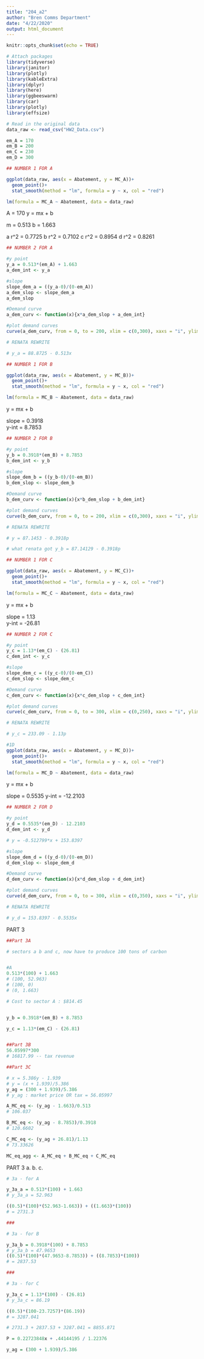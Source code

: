 ```yaml
---
title: "204_a2"
author: "Bren Comms Department"
date: "4/22/2020"
output: html_document
---
```


```r
knitr::opts_chunk$set(echo = TRUE)
```

```r
# Attach packages
library(tidyverse)
library(janitor)
library(plotly)
library(kableExtra)
library(dplyr)
library(here)
library(ggbeeswarm)
library(car)
library(plotly)
library(effsize)

# Read in the original data
data_raw <- read_csv("HW2_Data.csv")

em_A = 170
em_B = 200
em_C = 230
em_D = 300
```

```r
## NUMBER 1 FOR A

ggplot(data_raw, aes(x = Abatement, y = MC_A))+
  geom_point()+
  stat_smooth(method = "lm", formula = y ~ x, col = "red")

lm(formula = MC_A ~ Abatement, data = data_raw)
```

A = 170
y = mx + b

m = 0.513
b = 1.663

a r^2 = 0.7725
b r^2 = 0.7102
c r^2 = 0.8954
d r^2 = 0.8261

```r
## NUMBER 2 FOR A

#y point
y_a = 0.513*(em_A) + 1.663
a_dem_int <- y_a

#slope
slope_dem_a = ((y_a-0)/(0-em_A))
a_dem_slop <- slope_dem_a
a_dem_slop

#Demand curve
a_dem_curv <- function(x){x*a_dem_slop + a_dem_int}

#plot demand curves
curve(a_dem_curv, from = 0, to = 200, xlim = c(0,300), xaxs = "i", ylim = c(0,200), yaxs = "i",yaxs = "i", xlab = "Carbon Emitted (Tons)", ylab = "Price ($) per Ton")

# RENATA REWRITE

# y_a = 88.8725 - 0.513x

```


```r
## NUMBER 1 FOR B

ggplot(data_raw, aes(x = Abatement, y = MC_B))+
  geom_point()+
  stat_smooth(method = "lm", formula = y ~ x, col = "red")

lm(formula = MC_B ~ Abatement, data = data_raw)
```

y = mx + b

slope = 0.3918  
y-int = 8.7853

```r
## NUMBER 2 FOR B

#y point
y_b = 0.3918*(em_B) + 8.7853
b_dem_int <- y_b

#slope
slope_dem_b = ((y_b-0)/(0-em_B))
b_dem_slop <- slope_dem_b

#Demand curve
b_dem_curv <- function(x){x*b_dem_slop + b_dem_int}

#plot demand curves
curve(b_dem_curv, from = 0, to = 200, xlim = c(0,300), xaxs = "i", ylim = c(0,200), yaxs = "i",yaxs = "i", xlab = "Carbon Emitted (Tons)", ylab = "Price ($) per Ton")

# RENATA REWRITE

# y = 87.1453 - 0.3918p

# what renata got y_b = 87.14129 - 0.3918p
```


```r
## NUMBER 1 FOR C

ggplot(data_raw, aes(x = Abatement, y = MC_C))+
  geom_point()+
  stat_smooth(method = "lm", formula = y ~ x, col = "red")

lm(formula = MC_C ~ Abatement, data = data_raw)
```

y = mx + b

slope = 1.13   
y-int = -26.81

```r
## NUMBER 2 FOR C

#y point
y_c = 1.13*(em_C) - (26.81)
c_dem_int <- y_c

#slope
slope_dem_c = ((y_c-0)/(0-em_C))
c_dem_slop <- slope_dem_c

#Demand curve
c_dem_curv <- function(x){x*c_dem_slop + c_dem_int}

#plot demand curves
curve(c_dem_curv, from = 0, to = 300, xlim = c(0,250), xaxs = "i", ylim = c(0,250), yaxs = "i",yaxs = "i", xlab = "Carbon Emitted (Tons)", ylab = "Price ($) per Ton")

# RENATA REWRITE

# y_c = 233.09 - 1.13p

```


```r
#1D
ggplot(data_raw, aes(x = Abatement, y = MC_D))+
  geom_point()+
  stat_smooth(method = "lm", formula = y ~ x, col = "red")

lm(formula = MC_D ~ Abatement, data = data_raw)
```

y = mx + b

slope = 0.5535
y-int = -12.2103

```r
## NUMBER 2 FOR D

#y point
y_d = 0.5535*(em_D) - 12.2103
d_dem_int <- y_d

# y = -0.512799*x + 153.8397

#slope
slope_dem_d = ((y_d-0)/(0-em_D))
d_dem_slop <- slope_dem_d

#Demand curve
d_dem_curv <- function(x){x*d_dem_slop + d_dem_int}

#plot demand curves
curve(d_dem_curv, from = 0, to = 300, xlim = c(0,350), xaxs = "i", ylim = c(0,200), yaxs = "i",yaxs = "i", xlab = "Carbon Emitted (Tons)", ylab = "Price ($) per Ton")

# RENATA REWRITE

# y_d = 153.8397 - 0.5535x

```

PART 3

```r
##Part 3A

# sectors a b and c, now have to produce 100 tons of carbon


#A
0.513*(100) + 1.663
# (100, 52.963)
# (100, 0)
# (0, 1.663)

# Cost to sector A : $814.45


y_b = 0.3918*(em_B) + 8.7853

y_c = 1.13*(em_C) - (26.81)


##Part 3B
56.05997*300
# 16817.99 -- tax revenue

##Part 3C

# x = 5.386y - 1.939
# y = (x + 1.939)/5.386
y_ag = (300 + 1.939)/5.386
# y_ag : market price OR tax = 56.05997

A_MC_eq <- (y_ag - 1.663)/0.513
# 106.037

B_MC_eq <- (y_ag - 8.7853)/0.3918
# 120.6602

C_MC_eq <- (y_ag + 26.81)/1.13
# 73.33626

MC_eq_agg <- A_MC_eq + B_MC_eq + C_MC_eq
```

PART 3
a. 
b.
c. 

```r
# 3a - for A

y_3a_a = 0.513*(100) + 1.663
# y_3a_a = 52.963

((0.5)*(100)*(52.963-1.663)) + ((1.663)*(100))
# = 2731.3

###

# 3a - for B

y_3a_b = 0.3918*(100) + 8.7853
# y_3a_b = 47.9653
((0.5)*(100)*(47.9653-8.7853)) + ((8.7853)*(100))
# = 2837.53

###

# 3a - for C

y_3a_c = 1.13*(100) - (26.81)
# y_3a_c = 86.19

((0.5)*(100-23.7257)*(86.19))
# = 3287.041

# 2731.3 + 2837.53 + 3287.041 = 8855.871

P = 0.22723848x + .44144195 / 1.22376

y_ag = (300 + 1.939)/5.386

```
